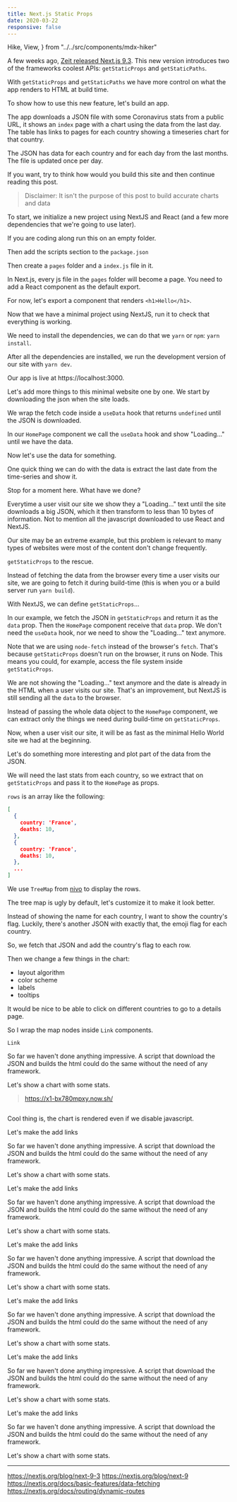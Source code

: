 ```yaml
---
title: Next.js Static Props
date: 2020-03-22
responsive: false
---
```


  Hike,
  View,
} from "../../src/components/mdx-hiker"

<Hike views={views}>

<View />

A few weeks ago, [Zeit released Next.js 9.3](https://nextjs.org/blog/next-9-3). This new version introduces two of the frameworks coolest APIs: `getStaticProps` and `getStaticPaths`.

With `getStaticProps` and `getStaticPaths` we have more control on what the app renders to HTML at build time.

To show how to use this new feature, let's build an app.

The app downloads a JSON file with some Coronavirus stats from a public URL, it shows an `index` page with a chart using the data from the last day. The table has links to pages for each country showing a timeseries chart for that country.

The JSON has data for each country and for each day from the last months. The file is updated once per day.

If you want, try to think how would you build this site and then continue reading this post.

> Disclaimer: It isn't the purpose of this post to build accurate charts and data

<View />

To start, we initialize a new project using NextJS and React (and a few more dependencies that we're going to use later).

If you are coding along run this on an empty folder.

Then add the scripts section to the `package.json`

<View />

Then create a `pages` folder and a `index.js` file in it.

In Next.js, every js file in the `pages` folder will become a page. You need to add a React component as the default export.

For now, let's export a component that renders `<h1>Hello</h1>`.

<View />

Now that we have a minimal project using NextJS, run it to check that everything is working.

We need to install the dependencies, we can do that we `yarn` or `npm`: `yarn install`.

After all the dependencies are installed, we run the development version of our site with `yarn dev`.

<View />

Our app is live at https://localhost:3000.

Let's add more things to this minimal website one by one. We start by downloading the json when the site loads.

<View />

We wrap the fetch code inside a `useData` hook that returns `undefined` until the JSON is downloaded.

In our `HomePage` component we call the `useData` hook and show "Loading..." until we have the data.

Now let's use the data for something.

<View />

One quick thing we can do with the data is extract the last date from the time-series and show it.

Stop for a moment here. What have we done?

Everytime a user visit our site we show they a "Loading..." text until the site downloads a big JSON, which it then transform to less than 10 bytes of information. Not to mention all the javascript downloaded to use React and NextJS.

Our site may be an extreme example, but this problem is relevant to many types of websites were most of the content don't change frequently.

<View />

`getStaticProps` to the rescue.

Instead of fetching the data from the browser every time a user visits our site, we are going to fetch it during build-time (this is when you or a build server run `yarn build`).

With NextJS, we can define `getStaticProps`...

In our example, we fetch the JSON in `getStaticProps` and return it as the `data` prop. Then the `HomePage` component receive that `data` prop. We don't need the `useData` hook, nor we need to show the "Loading..." text anymore.

Note that we are using `node-fetch` instead of the browser's `fetch`. That's because `getStaticProps` doesn't run on the browser, it runs on Node. This means you could, for example, access the file system inside `getStaticProps`.

<View />

We are not showing the "Loading..." text anymore and the date is already in the HTML when a user visits our site. That's an improvement, but NextJS is still sending all the `data` to the browser.

Instead of passing the whole data object to the `HomePage` component, we can extract only the things we need during build-time on `getStaticProps`.

Now, when a user visit our site, it will be as fast as the minimal Hello World site we had at the beginning.

<View />

Let's do something more interesting and plot part of the data from the JSON.

We will need the last stats from each country, so we extract that on `getStaticProps` and pass it to the `HomePage` as props.

`rows` is an array like the following:

```json
[
  {
    country: 'France',
    deaths: 10,
  },
  {
    country: 'France',
    deaths: 10,
  },
  ...
]
```

<View />

We use `TreeMap` from [nivo](https://nivo.rocks/) to display the rows.

The tree map is ugly by default, let's customize it to make it look better.

<View />

Instead of showing the name for each country, I want to show the country's flag. Luckily, there's another JSON with exactly that, the emoji flag for each country.

So, we fetch that JSON and add the country's flag to each row.

<View />

Then we change a few things in the chart:

- layout algorithm
- color scheme
- labels
- tooltips

<View />

It would be nice to be able to click on different countries to go to a details page.

So I wrap the map nodes inside `Link` components.

`Link`

So far we haven't done anything impressive. A script that download the JSON and builds the html could do the same without the need of any framework.

Let's show a chart with some stats.

> https://x1-bx780mpxy.now.sh/

```jsx
```

Cool thing is, the chart is rendered even if we disable javascript.

<View />

Let's make the add links

So far we haven't done anything impressive. A script that download the JSON and builds the html could do the same without the need of any framework.

Let's show a chart with some stats.

<View />

Let's make the add links

So far we haven't done anything impressive. A script that download the JSON and builds the html could do the same without the need of any framework.

Let's show a chart with some stats.

<View />

Let's make the add links

So far we haven't done anything impressive. A script that download the JSON and builds the html could do the same without the need of any framework.

Let's show a chart with some stats.

<View />

Let's make the add links

So far we haven't done anything impressive. A script that download the JSON and builds the html could do the same without the need of any framework.

Let's show a chart with some stats.

<View />

Let's make the add links

So far we haven't done anything impressive. A script that download the JSON and builds the html could do the same without the need of any framework.

Let's show a chart with some stats.

<View />

Let's make the add links

So far we haven't done anything impressive. A script that download the JSON and builds the html could do the same without the need of any framework.

Let's show a chart with some stats.

---

https://nextjs.org/blog/next-9-3
https://nextjs.org/blog/next-9
https://nextjs.org/docs/basic-features/data-fetching
https://nextjs.org/docs/routing/dynamic-routes

</Hike>
